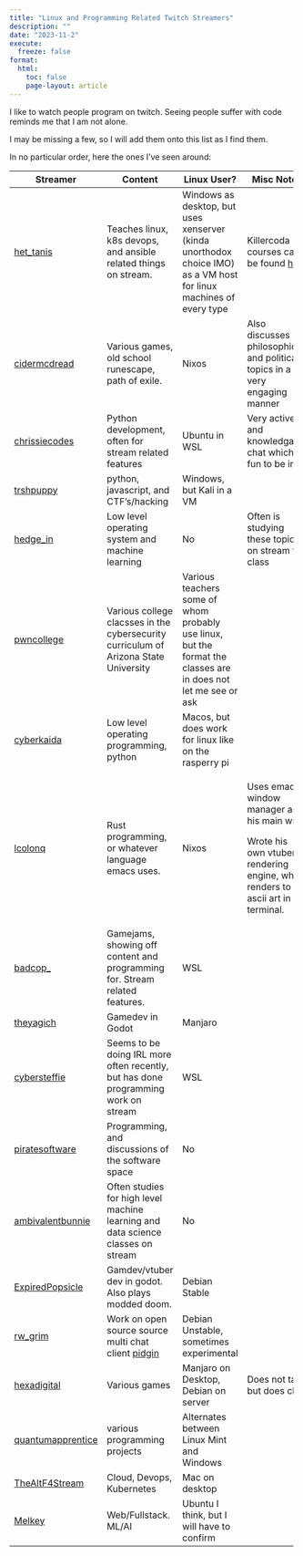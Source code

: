 ```yaml
---
title: "Linux and Programming Related Twitch Streamers"
description: ""
date: "2023-11-2"
execute:
  freeze: false
format:
  html:
    toc: false
    page-layout: article
---
```


I like to watch people program on twitch. Seeing people suffer with code reminds me that I am not alone.

I may be missing a few, so I will add them onto this list as I find them.

In no particular order, here the ones I've seen around:

+--------------------------------------------------------------+--------------------------------------------------------------------------------------+--------------------------------------------------------------------------------------------------------------------+------------------------------------------------------------------------------------+
| Streamer                                                     | Content                                                                              | Linux User?                                                                                                        | Misc Notes                                                                         |
+==============================================================+======================================================================================+====================================================================================================================+====================================================================================+
| [het_tanis](https://www.twitch.tv/het_tanis)                 | Teaches linux, k8s devops, and ansible related things on stream.                     | Windows as desktop, but uses xenserver (kinda unorthodox choice IMO) as a VM host for linux machines of every type | Killercoda courses can be found [here](https://killercoda.com/het-tanis)           |
+--------------------------------------------------------------+--------------------------------------------------------------------------------------+--------------------------------------------------------------------------------------------------------------------+------------------------------------------------------------------------------------+
| [cidermcdread](https://www.twitch.tv/cidermcdread)           | Various games, old school runescape, path of exile.                                  | Nixos                                                                                                              | Also discusses philosophical and political topics in a very engaging manner        |
+--------------------------------------------------------------+--------------------------------------------------------------------------------------+--------------------------------------------------------------------------------------------------------------------+------------------------------------------------------------------------------------+
| [chrissiecodes](https://www.twitch.tv/chrissiecodes)         | Python development, often for stream related features                                | Ubuntu in WSL                                                                                                      | Very active and knowledgable chat which is fun to be in.                           |
+--------------------------------------------------------------+--------------------------------------------------------------------------------------+--------------------------------------------------------------------------------------------------------------------+------------------------------------------------------------------------------------+
| [trshpuppy](https://www.twitch.tv/trshpuppy)                 | python, javascript, and CTF's/hacking                                                | Windows, but Kali in a VM                                                                                          |                                                                                    |
+--------------------------------------------------------------+--------------------------------------------------------------------------------------+--------------------------------------------------------------------------------------------------------------------+------------------------------------------------------------------------------------+
| [hedge_in](https://www.twitch.tv/hedge_in)                   | Low level operating system and machine learning                                      | No                                                                                                                 | Often is studying these topics on stream for class                                 |
+--------------------------------------------------------------+--------------------------------------------------------------------------------------+--------------------------------------------------------------------------------------------------------------------+------------------------------------------------------------------------------------+
| [pwncollege](https://www.twitch.tv/pwncollege)               | Various college clacsses in the cybersecurity curriculum of Arizona State University | Various teachers some of whom probably use linux, but the format the classes are in does not let me see or ask     |                                                                                    |
+--------------------------------------------------------------+--------------------------------------------------------------------------------------+--------------------------------------------------------------------------------------------------------------------+------------------------------------------------------------------------------------+
| [cyberkaida](https://www.twitch.tv/cyberkaida)               | Low level operating programming, python                                              | Macos, but does work for linux like on the rasperry pi                                                             |                                                                                    |
+--------------------------------------------------------------+--------------------------------------------------------------------------------------+--------------------------------------------------------------------------------------------------------------------+------------------------------------------------------------------------------------+
| [lcolonq](https://www.twitch.tv/lcolonq)                     | Rust programming, or whatever language emacs uses.                                   | Nixos                                                                                                              | Uses emacs window manager as his main wm.                                          |
|                                                              |                                                                                      |                                                                                                                    |                                                                                    |
|                                                              |                                                                                      |                                                                                                                    | Wrote his own vtuber rendering engine, which renders to ascii art in the terminal. |
+--------------------------------------------------------------+--------------------------------------------------------------------------------------+--------------------------------------------------------------------------------------------------------------------+------------------------------------------------------------------------------------+
| [badcop\_](https://www.twitch.tv/badcop_)                    | Gamejams, showing off content and programming for. Stream related features.          | WSL                                                                                                                |                                                                                    |
+--------------------------------------------------------------+--------------------------------------------------------------------------------------+--------------------------------------------------------------------------------------------------------------------+------------------------------------------------------------------------------------+
| [theyagich](https://www.twitch.tv/theyagich)                 | Gamedev in Godot                                                                     | Manjaro                                                                                                            |                                                                                    |
+--------------------------------------------------------------+--------------------------------------------------------------------------------------+--------------------------------------------------------------------------------------------------------------------+------------------------------------------------------------------------------------+
| [cybersteffie](https://www.twitch.tv/cybersteffie)           | Seems to be doing IRL more often recently, but has done programming work on stream   | WSL                                                                                                                |                                                                                    |
+--------------------------------------------------------------+--------------------------------------------------------------------------------------+--------------------------------------------------------------------------------------------------------------------+------------------------------------------------------------------------------------+
| [piratesoftware](https://www.twitch.tv/piratesoftware/)      | Programming, and discussions of the software space                                   | No                                                                                                                 |                                                                                    |
+--------------------------------------------------------------+--------------------------------------------------------------------------------------+--------------------------------------------------------------------------------------------------------------------+------------------------------------------------------------------------------------+
| [ambivalentbunnie](https://www.twitch.tv/ambivalentbunnie)   | Often studies for high level machine learning and data science classes on stream     | No                                                                                                                 |                                                                                    |
+--------------------------------------------------------------+--------------------------------------------------------------------------------------+--------------------------------------------------------------------------------------------------------------------+------------------------------------------------------------------------------------+
| [ExpiredPopsicle](https://www.twitch.tv/expiredpopsicle)     | Gamdev/vtuber dev in godot. Also plays modded doom.                                  | Debian Stable                                                                                                      |                                                                                    |
+--------------------------------------------------------------+--------------------------------------------------------------------------------------+--------------------------------------------------------------------------------------------------------------------+------------------------------------------------------------------------------------+
| [rw_grim](https://www.twitch.tv/rw_grim)                     | Work on open source source multi chat client [pidgin](https://pidgin.im/)            | Debian Unstable, sometimes experimental                                                                            |                                                                                    |
+--------------------------------------------------------------+--------------------------------------------------------------------------------------+--------------------------------------------------------------------------------------------------------------------+------------------------------------------------------------------------------------+
| [hexadigital](https://www.twitch.tv/hexadigital)             | Various games                                                                        | Manjaro on Desktop, Debian on server                                                                               | Does not talk, but does chat                                                       |
+--------------------------------------------------------------+--------------------------------------------------------------------------------------+--------------------------------------------------------------------------------------------------------------------+------------------------------------------------------------------------------------+
| [quantumapprentice](https://www.twitch.tv/quantumapprentice) | various programming projects                                                         | Alternates between Linux Mint and Windows                                                                          |                                                                                    |
+--------------------------------------------------------------+--------------------------------------------------------------------------------------+--------------------------------------------------------------------------------------------------------------------+------------------------------------------------------------------------------------+
| [TheAltF4Stream](https://www.twitch.tv/thealtf4stream)       | Cloud, Devops, Kubernetes                                                            | Mac on desktop                                                                                                     |                                                                                    |
+--------------------------------------------------------------+--------------------------------------------------------------------------------------+--------------------------------------------------------------------------------------------------------------------+------------------------------------------------------------------------------------+
| [Melkey](https://www.twitch.tv/melkey)                       | Web/Fullstack. ML/AI                                                                 | Ubuntu I think, but I will have to confirm                                                                         |                                                                                    |
+--------------------------------------------------------------+--------------------------------------------------------------------------------------+--------------------------------------------------------------------------------------------------------------------+------------------------------------------------------------------------------------+